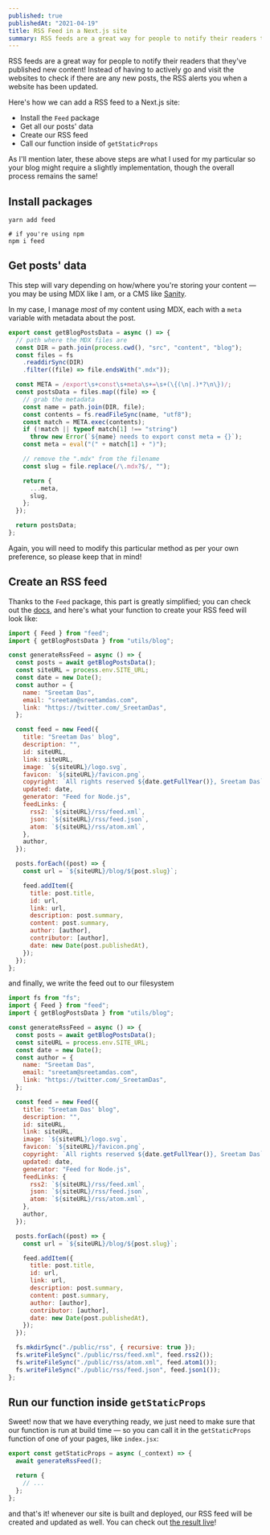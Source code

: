 ```yaml
---
published: true
publishedAt: "2021-04-19"
title: RSS Feed in a Next.js site
summary: RSS feeds are a great way for people to notify their readers that they've published new content! Here's how to add an RSS feed for a Next.js site
---
```


RSS feeds are a great way for people to notify their readers that they've published new content! Instead of having to actively go and visit the websites to check if there are any new posts, the RSS alerts you when a website has been updated.

Here's how we can add a RSS feed to a Next.js site:

- Install the `Feed` package
- Get all our posts' data
- Create our RSS feed
- Call our function inside of `getStaticProps`

As I'll mention later, these above steps are what I used for my particular so your blog might require a slightly implementation, though the overall process remains the same!

## Install packages

```shell
yarn add feed

# if you're using npm
npm i feed
```

## Get posts' data

This step will vary depending on how/where you're storing your content — you may be using MDX like I am, or a CMS like [Sanity](https://www.sanity.io).

In my case, I manage _most_ of my content using MDX, each with a `meta` variable with metadata about the post.

```js
export const getBlogPostsData = async () => {
  // path where the MDX files are
  const DIR = path.join(process.cwd(), "src", "content", "blog");
  const files = fs
    .readdirSync(DIR)
    .filter((file) => file.endsWith(".mdx"));

  const META = /export\s+const\s+meta\s+=\s+(\{(\n|.)*?\n\})/;
  const postsData = files.map((file) => {
    // grab the metadata
    const name = path.join(DIR, file);
    const contents = fs.readFileSync(name, "utf8");
    const match = META.exec(contents);
    if (!match || typeof match[1] !== "string")
      throw new Error(`${name} needs to export const meta = {}`);
    const meta = eval("(" + match[1] + ")");

    // remove the ".mdx" from the filename
    const slug = file.replace(/\.mdx?$/, "");

    return {
      ...meta,
      slug,
    };
  });

  return postsData;
};
```

Again, you will need to modify this particular method as per your own preference, so please keep that in mind!

## Create an RSS feed

Thanks to the `Feed` package, this part is greatly simplified; you can check out the [docs](https://github.com/jpmonette/feed#example), and here's what your function to create your RSS feed will look like:

```js
import { Feed } from "feed";
import { getBlogPostsData } from "utils/blog";

const generateRssFeed = async () => {
  const posts = await getBlogPostsData();
  const siteURL = process.env.SITE_URL;
  const date = new Date();
  const author = {
    name: "Sreetam Das",
    email: "sreetam@sreetamdas.com",
    link: "https://twitter.com/_SreetamDas",
  };

  const feed = new Feed({
    title: "Sreetam Das' blog",
    description: "",
    id: siteURL,
    link: siteURL,
    image: `${siteURL}/logo.svg`,
    favicon: `${siteURL}/favicon.png`,
    copyright: `All rights reserved ${date.getFullYear()}, Sreetam Das`,
    updated: date,
    generator: "Feed for Node.js",
    feedLinks: {
      rss2: `${siteURL}/rss/feed.xml`,
      json: `${siteURL}/rss/feed.json`,
      atom: `${siteURL}/rss/atom.xml`,
    },
    author,
  });

  posts.forEach((post) => {
    const url = `${siteURL}/blog/${post.slug}`;

    feed.addItem({
      title: post.title,
      id: url,
      link: url,
      description: post.summary,
      content: post.summary,
      author: [author],
      contributor: [author],
      date: new Date(post.publishedAt),
    });
  });
};
```

and finally, we write the feed out to our filesystem

```js highlight="1,48-51"
import fs from "fs";
import { Feed } from "feed";
import { getBlogPostsData } from "utils/blog";

const generateRssFeed = async () => {
  const posts = await getBlogPostsData();
  const siteURL = process.env.SITE_URL;
  const date = new Date();
  const author = {
    name: "Sreetam Das",
    email: "sreetam@sreetamdas.com",
    link: "https://twitter.com/_SreetamDas",
  };

  const feed = new Feed({
    title: "Sreetam Das' blog",
    description: "",
    id: siteURL,
    link: siteURL,
    image: `${siteURL}/logo.svg`,
    favicon: `${siteURL}/favicon.png`,
    copyright: `All rights reserved ${date.getFullYear()}, Sreetam Das`,
    updated: date,
    generator: "Feed for Node.js",
    feedLinks: {
      rss2: `${siteURL}/rss/feed.xml`,
      json: `${siteURL}/rss/feed.json`,
      atom: `${siteURL}/rss/atom.xml`,
    },
    author,
  });

  posts.forEach((post) => {
    const url = `${siteURL}/blog/${post.slug}`;

    feed.addItem({
      title: post.title,
      id: url,
      link: url,
      description: post.summary,
      content: post.summary,
      author: [author],
      contributor: [author],
      date: new Date(post.publishedAt),
    });
  });

  fs.mkdirSync("./public/rss", { recursive: true });
  fs.writeFileSync("./public/rss/feed.xml", feed.rss2());
  fs.writeFileSync("./public/rss/atom.xml", feed.atom1());
  fs.writeFileSync("./public/rss/feed.json", feed.json1());
};
```

## Run our function inside `getStaticProps`

Sweet! now that we have everything ready, we just need to make sure that our function is run at build time — so you can call it in the `getStaticProps` function of one of your pages, like `index.jsx`:

```jsx
export const getStaticProps = async (_context) => {
  await generateRssFeed();

  return {
    // ...
  };
};
```

and that's it! whenever our site is built and deployed, our RSS feed will be created and updated as well. You can check out [the result live](https://sreetamdas.com/rss/feed.xml)!

